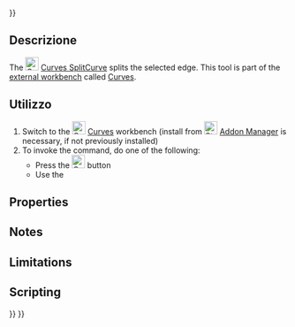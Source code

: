 <languages/>
{{UnfinishedDocu{{#translation:}}}}

{{Docnav
|[[Curves_JoinCurve|JoinCurve]]
|[[Curves_Discretize|Discretize]]
|[[Curves_Workbench|Curves]]
|IconL=Curves_JoinCurve.svg
|IconR=Curves_Discretize.svg
|IconC=Curves_workbench_icon.svg
}}

{{GuiCommand
|Name=Curves SplitCurve
|MenuLocation=Curves → Split curve
|Workbenches=[[Curves_Workbench|Curves]]
}}

==Descrizione==

The [[Image:Curves_SplitCurve.svg|24px]] [[Curves_SplitCurve|Curves SplitCurve]] splits the selected edge. This tool is part of the [[External_workbenches|external workbench]] called [[Curves_Workbench|Curves]].

==Utilizzo==

# Switch to the [[Image:Curves_workbench_icon.svg|24px]] [[Curves_Workbench|Curves]] workbench (install from [[Image:Std_AddonMgr.svg|24px]] [[Std_AddonMgr|Addon Manager]] is necessary, if not previously installed)
# To invoke the command, do one of the following:
#* Press the [[Image:Curves_SplitCurve.svg|24px]] button
#* Use the {{MenuCommand|Curves → Split curve}}

==Properties==


==Notes==


==Limitations==


==Scripting==


{{Docnav
|[[Curves_JoinCurve|JoinCurve]]
|[[Curves_Discretize|Discretize]]
|[[Curves_Workbench|Curves]]
|IconL=Curves_JoinCurve.svg
|IconR=Curves_Discretize.svg
|IconC=Curves_workbench_icon.svg
}}

{{Curves Tools navi{{#translation:}}}}
{{Userdocnavi{{#translation:}}}}